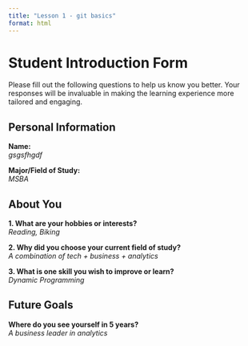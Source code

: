 ```yaml
---
title: "Lesson 1 - git basics"
format: html
---
```


# Student Introduction Form

Please fill out the following questions to help us know you better. Your responses will be invaluable in making the learning experience more tailored and engaging.

## Personal Information

**Name:**  
_gsgsfhgdf_

**Major/Field of Study:**  
_MSBA_

## About You

**1. What are your hobbies or interests?**  
_Reading, Biking_

**2. Why did you choose your current field of study?**  
_A combination of tech + business + analytics_

**3. What is one skill you wish to improve or learn?**  
_Dynamic Programming_

## Future Goals

**Where do you see yourself in 5 years?**  
_A business leader in analytics_
